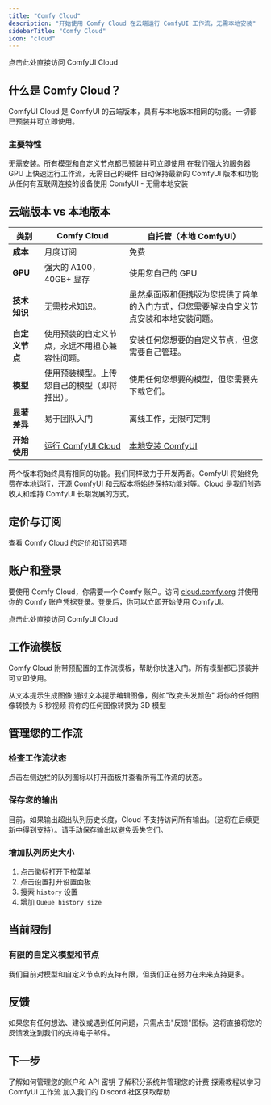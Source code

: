 ```yaml
---
title: "Comfy Cloud"
description: "开始使用 Comfy Cloud 在云端运行 ComfyUI 工作流，无需本地安装"
sidebarTitle: "Comfy Cloud"
icon: "cloud"
---
```


<Card title="访问 Comfy Cloud" icon="cloud" href="https://comfy.org/cloud">
  点击此处直接访问 ComfyUI Cloud
</Card>

## 什么是 Comfy Cloud？

ComfyUI Cloud 是 ComfyUI 的云端版本，具有与本地版本相同的功能。一切都已预装并可立即使用。

### 主要特性

<CardGroup cols={2}>
  <Card title="零配置" icon="bolt">
    无需安装。所有模型和自定义节点都已预装并可立即使用
  </Card>
  
  <Card title="强大的 GPU" icon="microchip">
    在我们强大的服务器 GPU 上快速运行工作流，无需自己的硬件
  </Card>
  
  <Card title="始终保持最新" icon="arrows-rotate">
    自动保持最新的 ComfyUI 版本和功能
  </Card>
  
  <Card title="随处访问" icon="globe">
    从任何有互联网连接的设备使用 ComfyUI - 无需本地安装
  </Card>
</CardGroup>

## 云端版本 vs 本地版本

| 类别 | Comfy Cloud | 自托管（本地 ComfyUI） |
|------|-------------|----------------------|
| **成本** | 月度订阅 | 免费 |
| **GPU** | 强大的 A100，40GB+ 显存 | 使用您自己的 GPU |
| **技术知识** | 无需技术知识。 | 虽然桌面版和便携版为您提供了简单的入门方式，但您需要解决自定义节点安装和本地安装问题。 |
| **自定义节点** | 使用预装的自定义节点，永远不用担心兼容性问题。 | 安装任何您想要的自定义节点，但您需要自己管理。 |
| **模型** | 使用预装模型。上传您自己的模型（即将推出）。 | 使用任何您想要的模型，但您需要先下载它们。 |
| **显著差异** | 易于团队入门 | 离线工作，无限可定制 |
| **开始使用** | [运行 ComfyUI Cloud](https://comfy.org/cloud) | [本地安装 ComfyUI](/zh-CN/installation/system_requirements) |

两个版本将始终具有相同的功能。我们同样致力于开发两者。ComfyUI 将始终免费在本地运行，开源 ComfyUI 和云版本将始终保持功能对等。Cloud 是我们创造收入和维持 ComfyUI 长期发展的方式。

## 定价与订阅

<Card title="查看定价" icon="tag" href="https://comfy.org/cloud">
  查看 Comfy Cloud 的定价和订阅选项
</Card>

## 账户和登录

要使用 Comfy Cloud，你需要一个 Comfy 账户。访问 [cloud.comfy.org](https://cloud.comfy.org) 并使用你的 Comfy 账户凭据登录。登录后，你可以立即开始使用 ComfyUI。

<Card title="访问 Comfy Cloud" icon="cloud" href="https://cloud.comfy.org">
  点击此处直接访问 ComfyUI Cloud
</Card>

## 工作流模板

Comfy Cloud 附带预配置的工作流模板，帮助你快速入门。所有模型都已预装并可立即使用。

<CardGroup cols={2}>
  <Card title="文本生成图像" icon="image" href="/zh-CN/tutorials/basic/text-to-image">
    从文本提示生成图像
  </Card>
  
  <Card title="图像编辑" icon="wand-magic-sparkles" href="/zh-CN/tutorials/basic/image-to-image">
    通过文本提示编辑图像，例如"改变头发颜色"
  </Card>
  
  <Card title="图像生成视频" icon="video" href="/zh-CN/tutorials/video/wan/wan-vace-i2v-step-guide">
    将你的任何图像转换为 5 秒视频
  </Card>
  
  <Card title="图像生成 3D" icon="cube" href="/zh-CN/tutorials/3d/hunyuan3D-2">
    将你的任何图像转换为 3D 模型
  </Card>
</CardGroup>

## 管理您的工作流

### 检查工作流状态

点击左侧边栏的队列图标以打开面板并查看所有工作流的状态。

### 保存您的输出

目前，如果输出超出队列历史长度，Cloud 不支持访问所有输出。（这将在后续更新中得到支持）。请手动保存输出以避免丢失它们。

### 增加队列历史大小

1. 点击徽标打开下拉菜单
2. 点击设置打开设置面板
3. 搜索 `history` 设置
4. 增加 `Queue history size`

## 当前限制

### 有限的自定义模型和节点

我们目前对模型和自定义节点的支持有限，但我们正在努力在未来支持更多。

## 反馈

如果您有任何想法、建议或遇到任何问题，只需点击"反馈"图标。这将直接将您的反馈发送到我们的支持电子邮件。

## 下一步

<CardGroup cols={2}>
  <Card title="账户管理" icon="user" href="/zh-CN/interface/user">
    了解如何管理您的账户和 API 密钥
  </Card>
  
  <Card title="积分与计费" icon="credit-card" href="/zh-CN/interface/credits">
    了解积分系统并管理您的计费
  </Card>
  
  <Card title="教程" icon="book" href="/zh-CN/tutorials/basic/text-to-image">
    探索教程以学习 ComfyUI 工作流
  </Card>
  
  <Card title="支持" icon="life-ring" href="https://discord.com/invite/comfyorg">
    加入我们的 Discord 社区获取帮助
  </Card>
</CardGroup>
